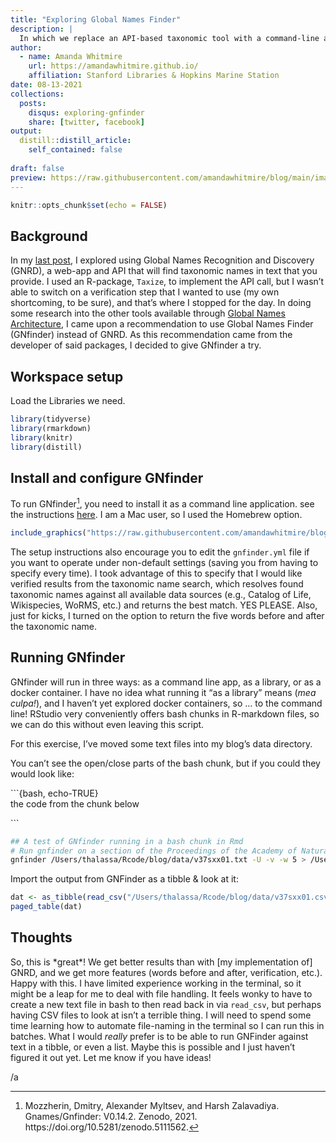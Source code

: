 ```yaml
---
title: "Exploring Global Names Finder"
description: |
  In which we replace an API-based taxonomic tool with a command-line application we can run in RStudio
author:
  - name: Amanda Whitmire
    url: https://amandawhitmire.github.io/
    affiliation: Stanford Libraries & Hopkins Marine Station
date: 08-13-2021
collections:
  posts:
    disqus: exploring-gnfinder
    share: [twitter, facebook]
output:
  distill::distill_article:
    self_contained: false
    
draft: false
preview: https://raw.githubusercontent.com/amandawhitmire/blog/main/images/gnfinder-install.jpg
---
```


```r
knitr::opts_chunk$set(echo = FALSE)
```

## Background

In my [last post](https://amandawhitmire.github.io/blog/posts/2021-08-03-using-the-gnrd-api-to-find-taxonomic-names/), I explored using Global Names Recognition and Discovery (GNRD), a web-app and API that will find taxonomic names in text that you provide. I used an R-package, `Taxize`, to implement the API call, but I wasn't able to switch on a verification step that I wanted to use (my own shortcoming, to be sure), and that's where I stopped for the day. In doing some research into the other tools available through [Global Names Architecture](https://globalnames.org/apps/), I came upon a recommendation to use Global Names Finder (GNfinder) instead of GNRD. As this recommendation came from the developer of said packages, I decided to give GNfinder a try. 

## Workspace setup

Load the Libraries we need.

```r
library(tidyverse)
library(rmarkdown)
library(knitr)
library(distill)
```

## Install and configure GNfinder

To run GNfinder^[Mozzherin, Dmitry, Alexander Myltsev, and Harsh Zalavadiya. Gnames/Gnfinder: V0.14.2. Zenodo, 2021. https://doi.org/10.5281/zenodo.5111562.
], you need to install it as a command line application. see the instructions [here](https://github.com/gnames/gnfinder). I am a Mac user, so I used the Homebrew option.

```r
include_graphics("https://raw.githubusercontent.com/amandawhitmire/blog/main/images/gnfinder-install.jpg")
```

The setup instructions also encourage you to edit the `gnfinder.yml` file if you want to operate under non-default settings (saving you from having to specify every time). I took advantage of this to specify that I would like verified results from the taxonomic name search, which resolves found taxonomic names against all available data sources (e.g., Catalog of Life, Wikispecies, WoRMS, etc.) and returns the best match. YES PLEASE. Also, just for kicks, I turned on the option to return the five words before and after the taxonomic name. 

## Running GNfinder

GNfinder will run in three ways: as a command line app, as a library, or as a docker container. I have no idea what running it "as a library" means (_mea culpa!_), and I haven't yet explored docker containers, so ... to the command line! RStudio very conveniently offers bash chunks in R-markdown files, so we can do this without even leaving this script. 

For this exercise, I've moved some text files into my blog's data directory.

You can't see the open/close parts of the bash chunk, but if you could they would look like:

\```{bash, echo-TRUE}\
the code from the chunk below

\```\

```bash
## A test of GNfinder running in a bash chunk in Rmd
# Run gnfinder on a section of the Proceedings of the Academy of Natural Sciences of Philadelphia
gnfinder /Users/thalassa/Rcode/blog/data/v37sxx01.txt -U -v -w 5 > /Users/thalassa/Rcode/blog/data/v37sxx01.csv
```

Import the output from GNFinder as a tibble & look at it:

```r
dat <- as_tibble(read_csv("/Users/thalassa/Rcode/blog/data/v37sxx01.csv"))
paged_table(dat)
```

## Thoughts 

So, this is \*great\*! We get better results than with [my implementation of] GNRD, and we get more features (words before and after, verification, etc.). Happy with this. I have limited experience working in the terminal, so it might be a leap for me to deal with file handling. It feels wonky to have to create a new text file in bash to then read back in via `read_csv`, but perhaps having CSV files to look at isn't a terrible thing. I will need to spend some time learning how to automate file-naming in the terminal so I can run this in batches. What I would *really* prefer is to be able to run GNFinder against text in a tibble, or even a list. Maybe this is possible and I just haven't figured it out yet. Let me know if you have ideas!

/a 


